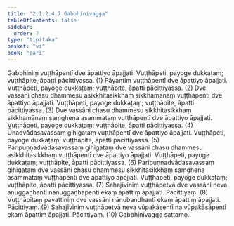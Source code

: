 ```yaml
---
title: "2.1.2.4.7 Gabbhinivagga"
tableOfContents: false
sidebar:
  order: 7
type: "tipitaka"
basket: "vi"
book: "pari"
---
```



<DynamicBreadcrumb />

<Division number="237" book="pari">

<Paragraph number="943" book="pari">
Gabbhiniṃ vuṭṭhāpentī dve āpattiyo āpajjati. Vuṭṭhāpeti, payoge dukkaṭaṃ; vuṭṭhāpite, āpatti pācittiyassa. (1)
</Paragraph>

<Paragraph number="944" book="pari">
Pāyantiṃ vuṭṭhāpentī dve āpattiyo āpajjati. Vuṭṭhāpeti, payoge dukkaṭaṃ; vuṭṭhāpite, āpatti pācittiyassa. (2)
</Paragraph>

<Paragraph number="945" book="pari">
Dve vassāni chasu dhammesu asikkhitasikkhaṃ sikkhamānaṃ vuṭṭhāpentī dve āpattiyo āpajjati. Vuṭṭhāpeti, payoge dukkaṭaṃ; vuṭṭhāpite, āpatti pācittiyassa. (3)
</Paragraph>

<Paragraph number="946" book="pari">
Dve vassāni chasu dhammesu sikkhitasikkhaṃ sikkhamānaṃ saṃghena asammataṃ vuṭṭhāpentī dve āpattiyo āpajjati. Vuṭṭhāpeti, payoge dukkaṭaṃ; vuṭṭhāpite, āpatti pācittiyassa. (4)
</Paragraph>

<Paragraph number="947" book="pari">
Ūnadvādasavassaṃ gihigataṃ vuṭṭhāpentī dve āpattiyo āpajjati. Vuṭṭhāpeti, payoge dukkaṭaṃ; vuṭṭhāpite, āpatti pācittiyassa. (5)
</Paragraph>

<Paragraph number="948" book="pari">
Paripuṇṇadvādasavassaṃ gihigataṃ dve vassāni chasu dhammesu asikkhitasikkhaṃ vuṭṭhāpentī dve āpattiyo āpajjati. Vuṭṭhāpeti, payoge dukkaṭaṃ; vuṭṭhāpite, āpatti pācittiyassa. (6)
</Paragraph>

<Paragraph number="949" book="pari">
Paripuṇṇadvādasavassaṃ gihigataṃ dve vassāni chasu dhammesu sikkhitasikkhaṃ saṃghena asammataṃ vuṭṭhāpentī dve āpattiyo āpajjati. Vuṭṭhāpeti, payoge dukkaṭaṃ; vuṭṭhāpite, āpatti pācittiyassa. (7)
</Paragraph>

<Paragraph number="950" book="pari">
Sahajīviniṃ vuṭṭhāpetvā dve vassāni neva anuggaṇhantī nānuggaṇhāpentī ekaṃ āpattiṃ āpajjati. Pācittiyaṃ. (8)
</Paragraph>

<Paragraph number="951" book="pari">
Vuṭṭhāpitaṃ pavattiniṃ dve vassāni nānubandhantī ekaṃ āpattiṃ āpajjati. Pācittiyaṃ. (9)
</Paragraph>

<Paragraph number="952" book="pari">
Sahajīviniṃ vuṭṭhāpetvā neva vūpakāsentī na vūpakāsāpentī ekaṃ āpattiṃ āpajjati. Pācittiyaṃ. (10)

</Paragraph>
</Division>

<Paragraph number="953" type="center" book="pari">
Gabbhinivaggo sattamo.
</Paragraph>